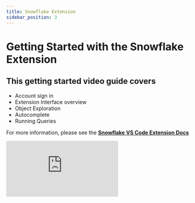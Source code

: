 ```yaml
---
title: Snowflake Extension
sidebar_position: 3
---
```

# Getting Started with the Snowflake Extension

## This getting started video guide covers

- Account sign in
- Extension Interface overview
- Object Exploration
- Autocomplete
- Running Queries

For more information, please see the **[Snowflake VS Code Extension Docs](https://docs.snowflake.com/en/user-guide/vscode-ext)**

<div style={{ position: 'relative', paddingBottom: '56.25%', height: 0 }}>
  <iframe
    src="https://www.loom.com/embed/96272782ea2b4639b8372a0ec85c9268?sid=68867e61-005a-4a6a-9863-0fb3728ef6c2"
    frameBorder="0"
    webkitAllowFullScreen
    mozAllowFullScreen
    allowFullScreen
    style={{ position: 'absolute', top: 0, left: 0, width: '100%', height: '100%' }}
  />
</div>

